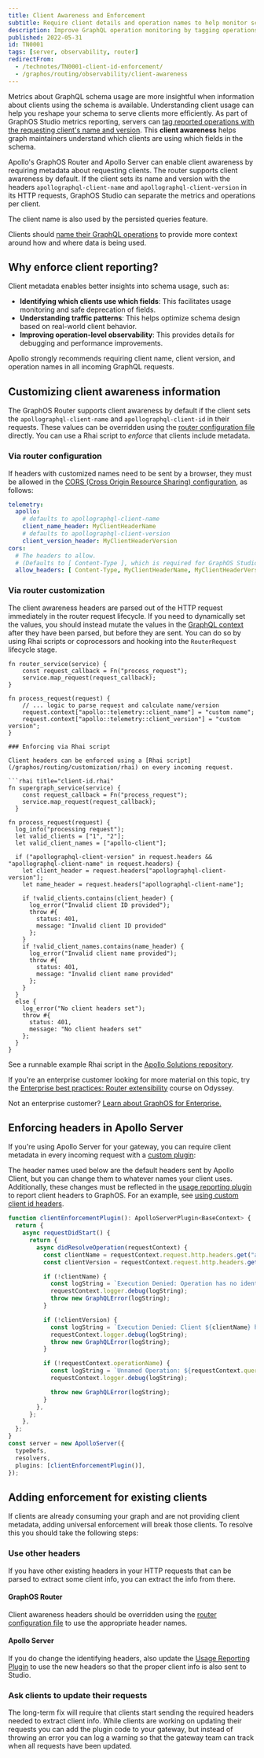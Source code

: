 ```yaml
---
title: Client Awareness and Enforcement
subtitle: Require client details and operation names to help monitor schema usage
description: Improve GraphQL operation monitoring by tagging operations with with client details. See code examples for Apollo GraphOS Router and Apollo Server.
published: 2022-05-31
id: TN0001
tags: [server, observability, router]
redirectFrom:
  - /technotes/TN0001-client-id-enforcement/
  - /graphos/routing/observability/client-awareness
---
```


Metrics about GraphQL schema usage are more insightful when information about clients using the schema is available. Understanding client usage can help you reshape your schema to serve clients more efficiently.
As part of GraphOS Studio metrics reporting, servers can [tag reported operations with the requesting client's name and version](/graphos/metrics/client-awareness).
This **client awareness** helps graph maintainers understand which clients are using which fields in the schema.

Apollo's GraphOS Router and Apollo Server can enable client awareness by requiring metadata about requesting clients.
The router supports client awareness by default. If the client sets its name and version with the headers `apollographql-client-name` and `apollographql-client-version` in its HTTP requests, GraphOS Studio can separate the metrics and operations per client. 

<Note>

The client name is also used by the persisted queries feature.

</Note>


Clients should [name their GraphQL operations](/react/data/operation-best-practices/#name-all-operations) to provide more context around how and where data is being used.

## Why enforce client reporting?

Client metadata enables better insights into schema usage, such as:

- **Identifying which clients use which fields**: This facilitates usage monitoring and safe deprecation of fields.
- **Understanding traffic patterns**: This helps optimize schema design based on real-world client behavior.
- **Improving operation-level observability**: This provides details for debugging and performance improvements.

Apollo strongly recommends requiring client name, client version, and operation names in all incoming GraphQL requests.

## Customizing client awareness information

The GraphOS Router supports client awareness by default if the client sets the `apollographql-client-name` and `apollographql-client-id` in their requests.
These values can be overridden using the [router configuration file](/router/managed-federation/client-awareness/) directly.
You can use a Rhai script to _enforce_ that clients include metadata.

### Via router configuration

If headers with customized names need to be sent by a browser, they must be allowed in the [CORS (Cross Origin Resource Sharing) configuration](/router/configuration/cors), as follows:

```yaml title="router.yaml"
telemetry:
  apollo:
    # defaults to apollographql-client-name
    client_name_header: MyClientHeaderName
    # defaults to apollographql-client-version
    client_version_header: MyClientHeaderVersion
cors:
  # The headers to allow.
  # (Defaults to [ Content-Type ], which is required for GraphOS Studio)
  allow_headers: [ Content-Type, MyClientHeaderName, MyClientHeaderVersion]
```

### Via router customization

The client awareness headers are parsed out of the HTTP request immediately in the router request lifecycle. If you need to dynamically set the values, you should instead mutate the values in the [GraphQL context](/graphos/routing/customization/overview#request-context) after they have been parsed, but before they are sent. You can do so by using Rhai scripts or coprocessors and hooking into the `RouterRequest` lifecycle stage.

```rhai title="client-name-version.rhai"
fn router_service(service) {
    const request_callback = Fn("process_request");
    service.map_request(request_callback);
}

fn process_request(request) {
    // ... logic to parse request and calculate name/version
    request.context["apollo::telemetry::client_name"] = "custom name";
    request.context["apollo::telemetry::client_version"] = "custom version";
}

### Enforcing via Rhai script

Client headers can be enforced using a [Rhai script](/graphos/routing/customization/rhai) on every incoming request.

```rhai title="client-id.rhai"
fn supergraph_service(service) {
    const request_callback = Fn("process_request");
    service.map_request(request_callback);
  }

fn process_request(request) {
  log_info("processing request");
  let valid_clients = ["1", "2"];
  let valid_client_names = ["apollo-client"];

  if ("apollographql-client-version" in request.headers && "apollographql-client-name" in request.headers) {
    let client_header = request.headers["apollographql-client-version"];
    let name_header = request.headers["apollographql-client-name"];

    if !valid_clients.contains(client_header) {
      log_error("Invalid client ID provided");
      throw #{
        status: 401,
        message: "Invalid client ID provided"
      };
    }
    if !valid_client_names.contains(name_header) {
      log_error("Invalid client name provided");
      throw #{
        status: 401,
        message: "Invalid client name provided"
      };
    }
  }
  else {
    log_error("No client headers set");
    throw #{
      status: 401,
      message: "No client headers set"
    };
  }
}
```

See a runnable example Rhai script in the [Apollo Solutions repository](https://github.com/apollosolutions/example-rhai-client-id-validation).

<SolutionsNote />
<Tip>

If you're an enterprise customer looking for more material on this topic, try the [Enterprise best practices: Router extensibility](https://www.apollographql.com/tutorials/router-extensibility) course on Odyssey.

Not an enterprise customer? [Learn about GraphOS for Enterprise.](https://www.apollographql.com/pricing)

</Tip>

## Enforcing headers in Apollo Server

If you're using Apollo Server for your gateway, you can require client metadata in every incoming request with a [custom plugin](/apollo-server/integrations/plugins/):

<Tip>

The header names used below are the default headers sent by Apollo Client, but you can change them to whatever names your client uses. Additionally, these changes must be reflected in the [usage reporting plugin](/apollo-server/api/plugin/usage-reporting/#generateclientinfo) to report client headers to GraphOS. For an example, see [using custom client id headers](/apollo-server/monitoring/metrics#using-custom-headers).

</Tip>

<MultiCodeBlock>

```ts title="index.ts"
function clientEnforcementPlugin(): ApolloServerPlugin<BaseContext> {
  return {
    async requestDidStart() {
      return {
        async didResolveOperation(requestContext) {
          const clientName = requestContext.request.http.headers.get("apollographql-client-name");
          const clientVersion = requestContext.request.http.headers.get("apollographql-client-version");

          if (!clientName) {
            const logString = `Execution Denied: Operation has no identified client`;
            requestContext.logger.debug(logString);
            throw new GraphQLError(logString);
          }

          if (!clientVersion) {
            const logString = `Execution Denied: Client ${clientName} has no identified version`;
            requestContext.logger.debug(logString);
            throw new GraphQLError(logString);
          }

          if (!requestContext.operationName) {
            const logString = `Unnamed Operation: ${requestContext.queryHash}. All operations must be named`;
            requestContext.logger.debug(logString);

            throw new GraphQLError(logString);
          }
        },
      };
    },
  };
}
const server = new ApolloServer({
  typeDefs,
  resolvers,
  plugins: [clientEnforcementPlugin()],
});
```

</MultiCodeBlock>

## Adding enforcement for existing clients

If clients are already consuming your graph and are not providing client metadata, adding universal enforcement will break those clients. To resolve this you should take the following steps:

### Use other headers

If you have other existing headers in your HTTP requests that can be parsed to extract some client info, you can extract the info from there.

#### GraphOS Router

Client awareness headers should be overridden using the [router configuration file](/router/managed-federation/client-awareness/#overriding-client-awareness-headers) to use the appropriate header names.

#### Apollo Server

If you do change the identifying headers, also update the [Usage Reporting Plugin](/apollo-server/api/plugin/usage-reporting) to use the new headers so that the proper client info is also sent to Studio.

### Ask clients to update their requests

The long-term fix will require that clients start sending the required headers needed to extract client info. While clients are working on updating their requests you can add the plugin code to your gateway, but instead of throwing an error you can log a warning so that the gateway team can track when all requests have been updated.
